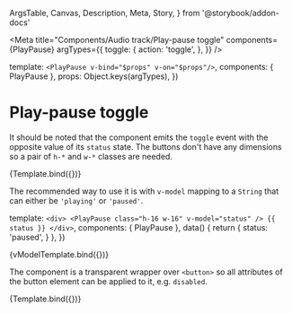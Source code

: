   ArgsTable,
  Canvas,
  Description,
  Meta,
  Story,
} from '@storybook/addon-docs'


<Meta
  title="Components/Audio track/Play-pause toggle"
  components={PlayPause}
  argTypes={{
    toggle: {
      action: 'toggle',
    },
  }}
/>

  template: `<PlayPause v-bind="$props" v-on="$props"/>`,
  components: { PlayPause },
  props: Object.keys(argTypes),
})

# Play-pause toggle

<Description of={PlayPause} />

<ArgsTable of={PlayPause} />

It should be noted that the component emits the `toggle` event with the opposite
value of its `status` state. The buttons don't have any dimensions so a pair
of `h-*` and `w-*` classes are needed.

<Canvas>
  <Story
    name="Default"
    args={{
      status: 'playing',
      class: ['h-16', 'w-16'],
    }}
  >
    {Template.bind({})}
  </Story>
</Canvas>

The recommended way to use it is with `v-model` mapping to a `String` that can
either be `'playing'` or `'paused'`.

  template: `
    <div>
      <PlayPause class="h-16 w-16" v-model="status" />
      {{ status }}
    </div>
  `,
  components: { PlayPause },
  data() {
    return {
      status: 'paused',
    }
  },
})

<Canvas>
  <Story name="v-model">{vModelTemplate.bind({})}</Story>
</Canvas>

The component is a transparent wrapper over `<button>` so all attributes of the
button element can be applied to it, e.g. `disabled`.

<Canvas>
  <Story
    name="Disabled"
    args={{
      disabled: true,
      class: ['h-16', 'w-16'],
    }}
  >
    {Template.bind({})}
  </Story>
</Canvas>
